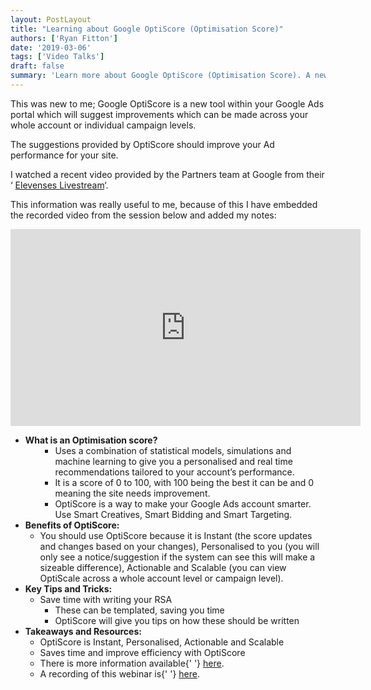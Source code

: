 ```yaml
---
layout: PostLayout
title: "Learning about Google OptiScore (Optimisation Score)"
authors: ['Ryan Fitton']
date: '2019-03-06'
tags: ['Video Talks']
draft: false
summary: 'Learn more about Google OptiScore (Optimisation Score). A new tool within Google Ads to suggest improvements that can be made to your Ad campaigns.'
---
```


<p>
  This was new to me; Google OptiScore is a new tool within your Google Ads portal which will
  suggest improvements which can be made across your whole account or individual campaign levels.
</p>
<p>The suggestions provided by OptiScore should improve your Ad performance for your site.</p>
<p>
  I watched a recent video provided by the Partners team at Google from their &#8216;
  <a href="https://events.withgoogle.com/elevenses/">Elevenses Livestream</a>&#8216;.
</p>
<p>
  This information was really useful to me, because of this I have embedded the recorded video from
  the session below and added my notes:
</p>
<p>
  <iframe
    src="https://www.youtube.com/embed/hwf8aUz5rnY"
    width="560"
    height="315"
    frameborder="0"
    allowfullscreen="allowfullscreen"
  ></iframe>
</p>
<ul>
  <li>
    <strong>What is an Optimisation score?</strong>
    <ul>
      <li style="list-style-type: none;">
        <ul>
          <li>
            Uses a combination of statistical models, simulations and machine learning to give you a
            personalised and real time recommendations tailored to your account’s performance.
          </li>
          <li>
            It is a score of 0 to 100, with 100 being the best it can be and 0 meaning the site
            needs improvement.
          </li>
          <li>
            OptiScore is a way to make your Google Ads account smarter. Use Smart Creatives, Smart
            Bidding and Smart Targeting.
          </li>
        </ul>
      </li>
    </ul>
  </li>
  <li>
    <strong>Benefits of OptiScore:</strong>
    <ul>
      <li>
        You should use OptiScore because it is Instant (the score updates and changes based on your
        changes), Personalised to you (you will only see a notice/suggestion if the system can see
        this will make a sizeable difference), Actionable and Scalable (you can view OptiScale
        across a whole account level or campaign level).
      </li>
    </ul>
  </li>
  <li>
    <strong>Key Tips and Tricks:</strong>
    <ul>
      <li>
        Save time with writing your RSA
        <ul>
          <li>These can be templated, saving you time</li>
          <li>OptiScore will give you tips on how these should be written</li>
        </ul>
      </li>
    </ul>
  </li>
  <li>
    <strong>Takeaways and Resources:</strong>
    <ul>
      <li>OptiScore is Instant, Personalised, Actionable and Scalable</li>
      <li>Saves time and improve efficiency with OptiScore</li>
      <li>
        There is more information available{' '}
        <a href="https://support.google.com/google-ads/answer/9061546">here</a>.
      </li>
      <li>
        A recording of this webinar is{' '}
        <a href="https://www.youtube.com/watch?v=hwf8aUz5rnY&amp;feature=youtu.be">here</a>.
      </li>
    </ul>
  </li>
</ul>
<p>&nbsp;</p>
